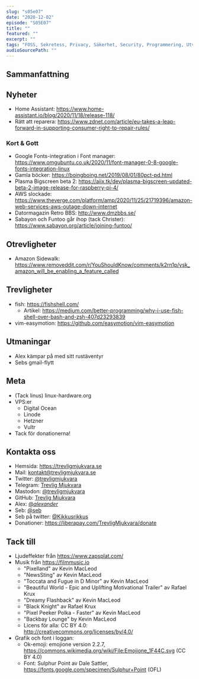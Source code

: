 ```yaml
---
slug: "s05e07"
date: "2020-12-02"
episode: "S05E07"
title: ""
featured: ""
excerpt: ""
tags: "FOSS, Sekretess, Privacy, Säkerhet, Security, Programmering, Utveckling, Mjukvara, PinePhone, Technology, Linux, Open Source"
audioSourcePath: ""
---
```

## Sammanfattning

## Nyheter
- Home Assistant: https://www.home-assistant.io/blog/2020/11/18/release-118/
- Rätt att reparera: https://www.zdnet.com/article/eu-takes-a-leap-forward-in-supporting-consumer-right-to-repair-rules/

### Kort & Gott 
- Google Fonts-integration i Font manager: https://www.omgubuntu.co.uk/2020/11/font-manager-0-8-google-fonts-integration-linux
- Gamla böcker: https://boingboing.net/2019/08/01/80pct-pd.html
- Plasma Bigscreen beta 2: https://aiix.tk/dev/plasma-bigscreen-updated-beta-2-image-release-for-raspberry-pi-4/
- AWS slockade: https://www.theverge.com/platform/amp/2020/11/25/21719396/amazon-web-services-aws-outage-down-internet
- Datormagazin Retro BBS: http://www.dmzbbs.se/
- Sabayon och Funtoo går ihop (tack Christer): https://www.sabayon.org/article/joining-funtoo/

## Otrevligheter
- Amazon Sidewalk: https://www.removeddit.com/r/YouShouldKnow/comments/k2rn1p/ysk_amazon_will_be_enabling_a_feature_called

## Trevligheter
- fish: https://fishshell.com/
  - Artikel: https://medium.com/better-programming/why-i-use-fish-shell-over-bash-and-zsh-407d23293839
- vim-easymotion: https://github.com/easymotion/vim-easymotion

## Utmaningar
- Alex kämpar på med sitt rustäventyr
- Sebs gmail-flytt

## Meta
- (Tack linus) linux-hardware.org
- VPS:er
  - Digital Ocean
  - Linode
  - Hetzner
  - Vultr
- Tack för donationerna!

## Kontakta oss
- Hemsida: https://trevligmjukvara.se
- Mail: kontakt@trevligmjukvara.se
- Twitter: [@trevligmjukvara](https://twitter.com/trevligmjukvara)
- Telegram: [Trevlig Mjukvara](https://t.me/trevligmjukvara)
- Mastodon: [@trevligmjukvara](https://mastodon.linuxkompis.se/@trevligmjukvara)
- GitHub: [Trevlig Mjukvara](https://github.com/trevligmjukvara)
- Alex: [@_alexander_](https://mastodon.online/@_alexander_)
- Seb: [@seb](https://social.gelotte.dev/@seb)
- Seb på twitter: [@Kikkusrikkus](https://twitter.com/Kikkusrikkus)
- Donationer: https://liberapay.com/TrevligMjukvara/donate

## Tack till
- Ljudeffekter från https://www.zapsplat.com/
- Musik från https://filmmusic.io
  - "Pixelland" av Kevin MacLeod
  - "NewsSting" av Kevin MacLeod
  - "Toccata and Fugue in D Minor" av Kevin MacLeod
  - "Beautiful World - Epic and Uplifting Motivational Trailer" av Rafael Krux
  - "Dreamy Flashback" av Kevin MacLeod
  - "Black Knight" av Rafael Krux
  - "Pixel Peeker Polka - Faster" av Kevin MacLeod
  - "Backbay Lounge" by Kevin MacLeod
  - Licens för alla: CC BY 4.0: http://creativecommons.org/licenses/by/4.0/
- Grafik och font i loggan:
  - Ok-emoji: emojione version 2.2.7, https://commons.wikimedia.org/wiki/File:Emojione_1F44C.svg (CC BY 4.0)
  - Font: Sulphur Point av Dale Sattler, https://fonts.google.com/specimen/Sulphur+Point (OFL)
